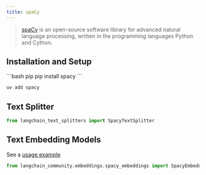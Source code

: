 ```yaml
---
title: spaCy
---
```


>[spaCy](https://spacy.io/) is an open-source software library for advanced natural language processing, written in the programming languages Python and Cython.

## Installation and Setup


<CodeGroup>
```bash pip
pip install spacy
```

```bash uv
uv add spacy
```
</CodeGroup>



## Text Splitter

```python
from langchain_text_splitters import SpacyTextSplitter
```

## Text Embedding Models

See a [usage example](/oss/python/integrations/text_embedding/spacy_embedding)

```python
from langchain_community.embeddings.spacy_embeddings import SpacyEmbeddings
```

